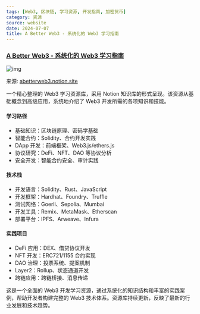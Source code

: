 ```yaml
---
tags: [Web3, 区块链, 学习资源, 开发指南, 加密货币]
category: 资源
source: website
date: 2024-07-07
title: A Better Web3 - 系统化的 Web3 学习指南
---
```


### [A Better Web3 - 系统化的 Web3 学习指南](https://abetterweb3.notion.site/abetterweb3-7ce334dcf8524cb79a5894bdd784ddb4)

![img](https://img.mengpeng.tech/i/2024/12/08/67551377383f7.webp)

来源: [abetterweb3.notion.site](https://abetterweb3.notion.site/abetterweb3-7ce334dcf8524cb79a5894bdd784ddb4)

一个精心整理的 Web3 学习资源库，采用 Notion 知识库的形式呈现。该资源从基础概念到高级应用，系统地介绍了 Web3 开发所需的各项知识和技能。

#### 学习路径
- 基础知识：区块链原理、密码学基础
- 智能合约：Solidity、合约开发实践
- DApp 开发：前端框架、Web3.js/ethers.js
- 协议研究：DeFi、NFT、DAO 等协议分析
- 安全开发：智能合约安全、审计实践

#### 技术栈
- 开发语言：Solidity、Rust、JavaScript
- 开发框架：Hardhat、Foundry、Truffle
- 测试网络：Goerli、Sepolia、Mumbai
- 开发工具：Remix、MetaMask、Etherscan
- 部署平台：IPFS、Arweave、Infura

#### 实践项目
- DeFi 应用：DEX、借贷协议开发
- NFT 开发：ERC721/1155 合约实现
- DAO 治理：投票系统、提案机制
- Layer2：Rollup、状态通道开发
- 跨链应用：跨链桥接、消息传递

这是一个全面的 Web3 开发学习资源，通过系统化的知识结构和丰富的实践案例，帮助开发者构建完整的 Web3 技术体系。资源库持续更新，反映了最新的行业发展和技术趋势。 